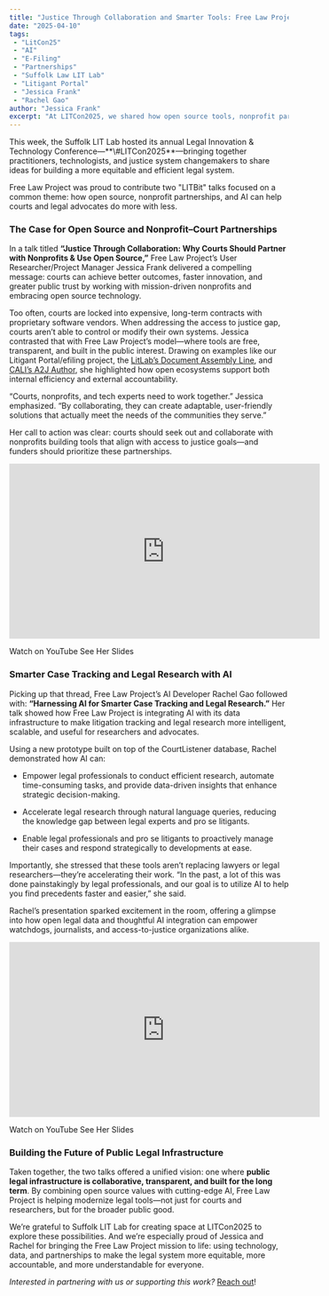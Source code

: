 ```yaml
---
title: "Justice Through Collaboration and Smarter Tools: Free Law Project at LITCon2025"
date: "2025-04-10"
tags:
 - "LitCon25"
 - "AI"
 - "E-Filing"
 - "Partnerships"
 - "Suffolk Law LIT Lab"
 - "Litigant Portal"
 - "Jessica Frank"
 - "Rachel Gao"
author: "Jessica Frank"
excerpt: "At LITCon2025, we shared how open source tools, nonprofit partnerships, and AI can help courts and advocates work smarter and serve the public better. Our talks spotlighted real-world innovations that make legal systems more equitable, transparent, and efficient."
---
```



<p className="lead">This week, the Suffolk LIT Lab hosted its annual Legal Innovation & Technology Conference—**\#LITCon2025**—bringing together practitioners, technologists, and justice system changemakers to share ideas for building a more equitable and efficient legal system.</p>

Free Law Project was proud to contribute two "LITBit" talks focused on a common theme: how open source, nonprofit partnerships, and AI can help courts and legal advocates do more with less.

### The Case for Open Source and Nonprofit–Court Partnerships

In a talk titled **“Justice Through Collaboration: Why Courts Should Partner with Nonprofits & Use Open Source,”** Free Law Project’s User Researcher/Project Manager Jessica Frank delivered a compelling message: courts can achieve better outcomes, faster innovation, and greater public trust by working with mission-driven nonprofits and embracing open source technology.

Too often, courts are locked into expensive, long-term contracts with proprietary software vendors. When addressing the access to justice gap, courts aren’t able to control or modify their own systems. Jessica contrasted that with Free Law Project’s model—where tools are free, transparent, and built in the public interest. Drawing on examples like our Litigant Portal/efiling project, the [LitLab’s Document Assembly Line](https://assemblyline.suffolklitlab.org/), and [CALI’s A2J Author](http://www.a2jauthor.org), she highlighted how open ecosystems support both internal efficiency and external accountability.

“Courts, nonprofits, and tech experts need to work together.” Jessica emphasized. “By collaborating, they can create adaptable, user-friendly solutions that actually meet the needs of the communities they serve.”

Her call to action was clear: courts should seek out and collaborate with nonprofits building tools that align with access to justice goals—and funders should prioritize these partnerships.

<iframe 
  width="560" 
  height="315" 
  src="https://www.youtube.com/embed/qHzcfhhvSVk?start=722" 
  title="YouTube video player"
  frameborder="0" 
  allow="accelerometer; autoplay; clipboard-write; encrypted-media; gyroscope; picture-in-picture; web-share" 
  referrerpolicy="strict-origin-when-cross-origin" 
  allowfullscreen>
</iframe>

<p className="text-center">
  <PurpleButton href="https://www.youtube.com/live/qHzcfhhvSVk?si=vamAjGFZ_b46GMhM&t=722" size="lg">Watch on YouTube</PurpleButton>
  <PurpleButton href="https://drive.google.com/file/d/1_ZzydMCnecyjhLqmPjEFbUCh-agpGDCs/view" size="lg">See Her Slides</PurpleButton>
</p>
 

### Smarter Case Tracking and Legal Research with AI

Picking up that thread, Free Law Project’s AI Developer Rachel Gao followed with: **“Harnessing AI for Smarter Case Tracking and Legal Research.”** Her talk showed how Free Law Project is integrating AI with its data infrastructure to make litigation tracking and legal research more intelligent, scalable, and useful for researchers and advocates.

Using a new prototype built on top of the CourtListener database, Rachel demonstrated how AI can:

* Empower legal professionals to conduct efficient research, automate time-consuming tasks, and provide data-driven insights that enhance strategic decision-making. 

* Accelerate legal research through natural language queries, reducing the knowledge gap between legal experts and pro se litigants. 

* Enable legal professionals and pro se litigants to proactively manage their cases and respond strategically to developments at ease.

Importantly, she stressed that these tools aren’t replacing lawyers or legal researchers—they’re accelerating their work. “In the past, a lot of this was done painstakingly by legal professionals, and our goal is to utilize AI to help you find precedents faster and easier,” she said.

Rachel’s presentation sparked excitement in the room, offering a glimpse into how open legal data and thoughtful AI integration can empower watchdogs, journalists, and access-to-justice organizations alike.

<iframe width="560" height="315" src="https://www.youtube.com/embed/qHzcfhhvSVk?start=1079" title="YouTube video player" frameborder="0" allow="accelerometer; autoplay; clipboard-write; encrypted-media; gyroscope; picture-in-picture; web-share" referrerpolicy="strict-origin-when-cross-origin" allowfullscreen></iframe>

<p className="text-center">
  <PurpleButton href="https://www.youtube.com/live/qHzcfhhvSVk?t=1079s" size="lg">Watch on YouTube</PurpleButton>
  <PurpleButton href="https://docs.google.com/presentation/d/1ed97JeZPCe5v46rC5DrKkR-lwm_xp1Ya7_txsCQ-XLU/edit" size="lg">See Her Slides</PurpleButton>
</p>
 

### Building the Future of Public Legal Infrastructure

Taken together, the two talks offered a unified vision: one where **public legal infrastructure is collaborative, transparent, and built for the long term**. By combining open source values with cutting-edge AI, Free Law Project is helping modernize legal tools—not just for courts and researchers, but for the broader public good.

We’re grateful to Suffolk LIT Lab for creating space at LITCon2025 to explore these possibilities. And we’re especially proud of Jessica and Rachel for bringing the Free Law Project mission to life: using technology, data, and partnerships to make the legal system more equitable, more accountable, and more understandable for everyone.

*Interested in partnering with us or supporting this work?* [Reach out](https://free.law/about/)!

